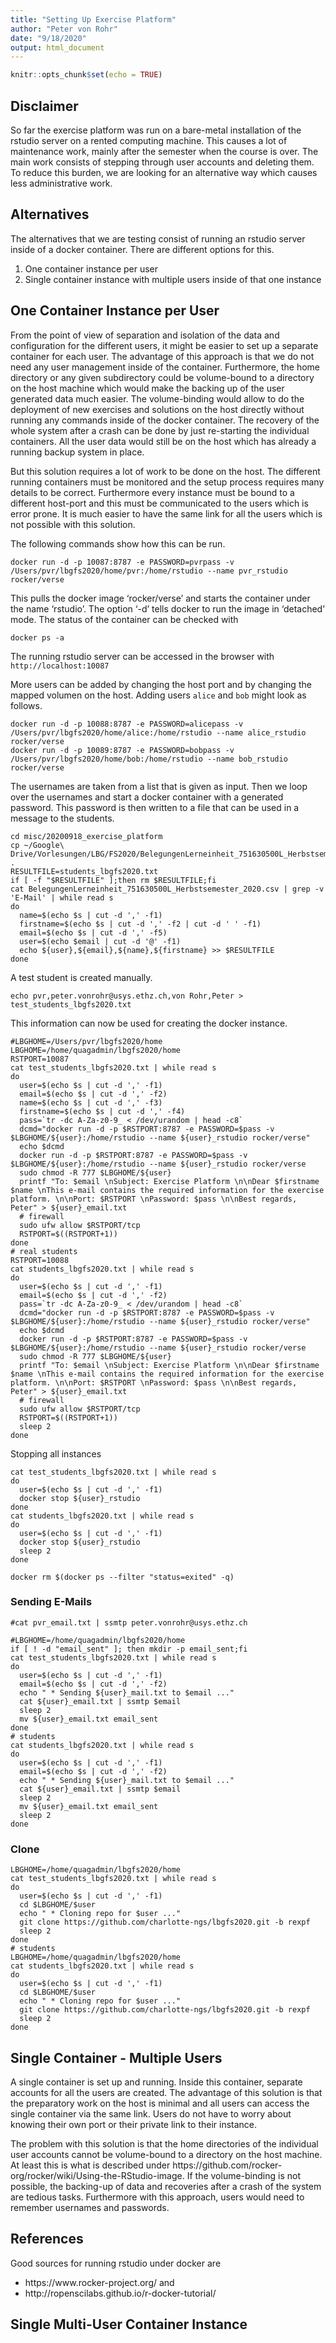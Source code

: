 ```yaml
---
title: "Setting Up Exercise Platform"
author: "Peter von Rohr"
date: "9/18/2020"
output: html_document
---
```


```r
knitr::opts_chunk$set(echo = TRUE)
```

## Disclaimer
So far the exercise platform was run on a bare-metal installation of the rstudio server on a rented computing machine. This causes a lot of maintenance work, mainly after the semester when the course is over. The main work consists of stepping through user accounts and deleting them. To reduce this burden, we are looking for an alternative way which causes less administrative work. 


## Alternatives
The alternatives that we are testing consist of running an rstudio server inside of a docker container. There are different options for this. 

1. One container instance per user
2. Single container instance with multiple users inside of that one instance


## One Container Instance per User
From the point of view of separation and isolation of the data and configuration for the different users, it might be easier to set up a separate container for each user. The advantage of this approach is that we do not need any user management inside of the container. Furthermore, the home directory or any given subdirectory could be volume-bound to a directory on the host machine which would make the backing up of the user generated data much easier. The volume-binding would allow to do the deployment of new exercises and solutions on the host directly without running any commands inside of the docker container. The recovery of the whole system after a crash can be done by just re-starting the individual containers. All the user data would still be on the host which has already a running backup system in place. 

But this solution requires a lot of work to be done on the host. The different running containers must be monitored and the setup process requires many details to be correct. Furthermore every instance must be bound to a different host-port and this must be communicated to the users which is error prone. It is much easier to have the same link for all the users which is not possible with this solution.

The following commands show how this can be run.

```
docker run -d -p 10087:8787 -e PASSWORD=pvrpass -v /Users/pvr/lbgfs2020/home/pvr:/home/rstudio --name pvr_rstudio rocker/verse
```

This pulls the docker image 'rocker/verse' and starts the container under the name 'rstudio'. The option '-d' tells docker to run the image in 'detached' mode. The status of the container can be checked with 

```
docker ps -a
```

The running rstudio server can be accessed in the browser with `http://localhost:10087`

More users can be added by changing the host port and by changing the mapped volumen on the host. Adding users `alice` and `bob` might look as follows.

```
docker run -d -p 10088:8787 -e PASSWORD=alicepass -v /Users/pvr/lbgfs2020/home/alice:/home/rstudio --name alice_rstudio rocker/verse
docker run -d -p 10089:8787 -e PASSWORD=bobpass -v /Users/pvr/lbgfs2020/home/bob:/home/rstudio --name bob_rstudio rocker/verse
```

The usernames are taken from a list that is given as input. Then we loop over the usernames and start a docker container with a generated password. This password is then written to a file that can be used in a message to the students.

```
cd misc/20200918_exercise_platform
cp ~/Google\ Drive/Vorlesungen/LBG/FS2020/BelegungenLerneinheit_751630500L_Herbstsemester_2020.csv .
RESULTFILE=students_lbgfs2020.txt
if [ -f "$RESULTFILE" ];then rm $RESULTFILE;fi
cat BelegungenLerneinheit_751630500L_Herbstsemester_2020.csv | grep -v 'E-Mail' | while read s
do 
  name=$(echo $s | cut -d ',' -f1)
  firstname=$(echo $s | cut -d ',' -f2 | cut -d ' ' -f1)
  email=$(echo $s | cut -d ',' -f5)
  user=$(echo $email | cut -d '@' -f1)
  echo ${user},${email},${name},${firstname} >> $RESULTFILE
done
```

A test student is created manually. 

```
echo pvr,peter.vonrohr@usys.ethz.ch,von Rohr,Peter > test_students_lbgfs2020.txt
```

This information can now be used for creating the docker instance.

```
#LBGHOME=/Users/pvr/lbgfs2020/home
LBGHOME=/home/quagadmin/lbgfs2020/home
RSTPORT=10087
cat test_students_lbgfs2020.txt | while read s
do
  user=$(echo $s | cut -d ',' -f1)
  email=$(echo $s | cut -d ',' -f2)
  name=$(echo $s | cut -d ',' -f3)
  firstname=$(echo $s | cut -d ',' -f4)
  pass=`tr -dc A-Za-z0-9_ < /dev/urandom | head -c8`
  dcmd="docker run -d -p $RSTPORT:8787 -e PASSWORD=$pass -v $LBGHOME/${user}:/home/rstudio --name ${user}_rstudio rocker/verse"
  echo $dcmd
  docker run -d -p $RSTPORT:8787 -e PASSWORD=$pass -v $LBGHOME/${user}:/home/rstudio --name ${user}_rstudio rocker/verse
  sudo chmod -R 777 $LBGHOME/${user}
  printf "To: $email \nSubject: Exercise Platform \n\nDear $firstname $name \nThis e-mail contains the required information for the exercise platform. \n\nPort: $RSTPORT \nPassword: $pass \n\nBest regards, Peter" > ${user}_email.txt
  # firewall
  sudo ufw allow $RSTPORT/tcp
  RSTPORT=$((RSTPORT+1))
done
# real students
RSTPORT=10088
cat students_lbgfs2020.txt | while read s
do
  user=$(echo $s | cut -d ',' -f1)
  email=$(echo $s | cut -d ',' -f2)
  pass=`tr -dc A-Za-z0-9_ < /dev/urandom | head -c8`
  dcmd="docker run -d -p $RSTPORT:8787 -e PASSWORD=$pass -v $LBGHOME/${user}:/home/rstudio --name ${user}_rstudio rocker/verse"
  echo $dcmd
  docker run -d -p $RSTPORT:8787 -e PASSWORD=$pass -v $LBGHOME/${user}:/home/rstudio --name ${user}_rstudio rocker/verse
  sudo chmod -R 777 $LBGHOME/${user}
  printf "To: $email \nSubject: Exercise Platform \n\nDear $firstname $name \nThis e-mail contains the required information for the exercise platform. \n\nPort: $RSTPORT \nPassword: $pass \n\nBest regards, Peter" > ${user}_email.txt
  # firewall
  sudo ufw allow $RSTPORT/tcp
  RSTPORT=$((RSTPORT+1))
  sleep 2
done
```

Stopping all instances 

```
cat test_students_lbgfs2020.txt | while read s
do
  user=$(echo $s | cut -d ',' -f1)
  docker stop ${user}_rstudio
done
cat students_lbgfs2020.txt | while read s
do
  user=$(echo $s | cut -d ',' -f1)
  docker stop ${user}_rstudio
  sleep 2
done

docker rm $(docker ps --filter "status=exited" -q)
```

### Sending E-Mails

```
#cat pvr_email.txt | ssmtp peter.vonrohr@usys.ethz.ch

#LBGHOME=/home/quagadmin/lbgfs2020/home
if [ ! -d "email_sent" ]; then mkdir -p email_sent;fi
cat test_students_lbgfs2020.txt | while read s
do
  user=$(echo $s | cut -d ',' -f1)
  email=$(echo $s | cut -d ',' -f2)
  echo " * Sending ${user}_mail.txt to $email ..."
  cat ${user}_email.txt | ssmtp $email
  sleep 2
  mv ${user}_email.txt email_sent
done
# students
cat students_lbgfs2020.txt | while read s
do
  user=$(echo $s | cut -d ',' -f1)
  email=$(echo $s | cut -d ',' -f2)
  echo " * Sending ${user}_mail.txt to $email ..."
  cat ${user}_email.txt | ssmtp $email
  sleep 2
  mv ${user}_email.txt email_sent
  sleep 2
done

```

### Clone

```
LBGHOME=/home/quagadmin/lbgfs2020/home
cat test_students_lbgfs2020.txt | while read s
do
  user=$(echo $s | cut -d ',' -f1)
  cd $LBGHOME/$user
  echo " * Cloning repo for $user ..."
  git clone https://github.com/charlotte-ngs/lbgfs2020.git -b rexpf
  sleep 2
done
# students
LBGHOME=/home/quagadmin/lbgfs2020/home
cat students_lbgfs2020.txt | while read s
do
  user=$(echo $s | cut -d ',' -f1)
  cd $LBGHOME/$user
  echo " * Cloning repo for $user ..."
  git clone https://github.com/charlotte-ngs/lbgfs2020.git -b rexpf
  sleep 2
done

```


## Single Container - Multiple Users
A single container is set up and running. Inside this container, separate accounts for all the users are created. The advantage of this solution is that the preparatory work on the host is minimal and all users can access the single container via the same link. Users do not have to worry about knowing their own port or their private link to their instance. 

The problem with this solution is that the home directories of the individual user accounts cannot be volume-bound to a directory on the host machine. At least this is what is described under https://github.com/rocker-org/rocker/wiki/Using-the-RStudio-image. If the volume-binding is not possible, the backing-up of data and recoveries after a crash of the system are tedious tasks. Furthermore with this approach, users would need to remember usernames and passwords.  


## References
Good sources for running rstudio under docker are 

* https://www.rocker-project.org/ and
* http://ropenscilabs.github.io/r-docker-tutorial/


## Single Multi-User Container Instance
